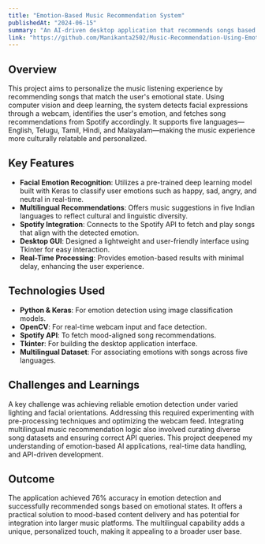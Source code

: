 ```yaml
---
title: "Emotion-Based Music Recommendation System"
publishedAt: "2024-06-15"
summary: "An AI-driven desktop application that recommends songs based on real-time facial emotion detection. Integrates a deep learning model with the Spotify API to deliver personalized music in five languages."
link: "https://github.com/Manikanta2502/Music-Recommendation-Using-Emotion-Detection"
---
```


## Overview

This project aims to personalize the music listening experience by recommending songs that match the user's emotional state. Using computer vision and deep learning, the system detects facial expressions through a webcam, identifies the user's emotion, and fetches song recommendations from Spotify accordingly. It supports five languages—English, Telugu, Tamil, Hindi, and Malayalam—making the music experience more culturally relatable and personalized.

## Key Features

- **Facial Emotion Recognition**: Utilizes a pre-trained deep learning model built with Keras to classify user emotions such as happy, sad, angry, and neutral in real-time.
- **Multilingual Recommendations**: Offers music suggestions in five Indian languages to reflect cultural and linguistic diversity.
- **Spotify Integration**: Connects to the Spotify API to fetch and play songs that align with the detected emotion.
- **Desktop GUI**: Designed a lightweight and user-friendly interface using Tkinter for easy interaction.
- **Real-Time Processing**: Provides emotion-based results with minimal delay, enhancing the user experience.

## Technologies Used

- **Python & Keras**: For emotion detection using image classification models.
- **OpenCV**: For real-time webcam input and face detection.
- **Spotify API**: To fetch mood-aligned song recommendations.
- **Tkinter**: For building the desktop application interface.
- **Multilingual Dataset**: For associating emotions with songs across five languages.

## Challenges and Learnings

A key challenge was achieving reliable emotion detection under varied lighting and facial orientations. Addressing this required experimenting with pre-processing techniques and optimizing the webcam feed. Integrating multilingual music recommendation logic also involved curating diverse song datasets and ensuring correct API queries. This project deepened my understanding of emotion-based AI applications, real-time data handling, and API-driven development.

## Outcome

The application achieved 76% accuracy in emotion detection and successfully recommended songs based on emotional states. It offers a practical solution to mood-based content delivery and has potential for integration into larger music platforms. The multilingual capability adds a unique, personalized touch, making it appealing to a broader user base.
